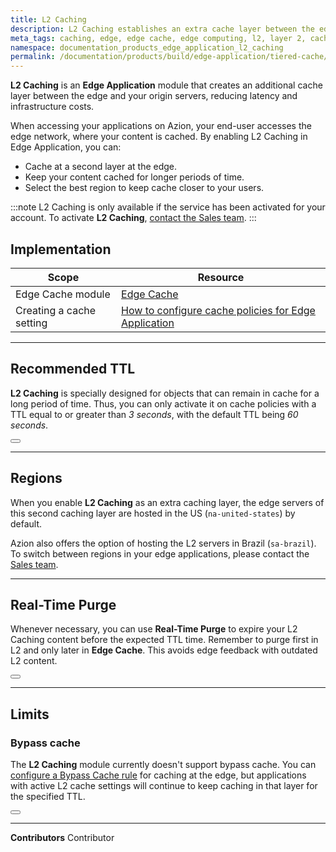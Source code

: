 ```yaml
---
title: L2 Caching
description: L2 Caching establishes an extra cache layer between the edge and your origin servers, effectively lowering latency and minimizing infrastructure expenses.
meta_tags: caching, edge, edge cache, edge computing, l2, layer 2, cache layer, purge cache
namespace: documentation_products_edge_application_l2_caching
permalink: /documentation/products/build/edge-application/tiered-cache/
---
```



**L2 Caching** is an **Edge Application** module that creates an additional cache layer between the edge and your origin servers, reducing latency and infrastructure costs.

When accessing your applications on Azion, your end-user accesses the edge network, where your content is cached. By enabling L2 Caching in Edge Application, you can:

- Cache at a second layer at the edge.
- Keep your content cached for longer periods of time.
- Select the best region to keep cache closer to your users.

:::note
L2 Caching is only available if the service has been activated for your account. To activate **L2 Caching**, [contact the Sales team](https://www.azion.com/en/contact-sales/).
:::

## Implementation

| Scope | Resource |
| --- | --- |
| Edge Cache module | [Edge Cache](/en/documentation/products/build/edge-application/edge-caching/)  |
| Creating a cache setting | [How to configure cache policies for Edge Application](/en/documentation/products/guides/cache-settings/) |

---

## Recommended TTL

**L2 Caching** is specially designed for objects that can remain in cache for a long period of time. Thus, you can only activate it on cache policies with a TTL equal to or greater than *3 seconds*, with the default TTL being *60 seconds*.

<Button href="/en/documentation/products/edge-application/cache-settings/#browser-cache-settings" text="Learn more about expiration settings"></Button>

---

## Regions

When you enable **L2 Caching** as an extra caching layer, the edge servers of this second caching layer are hosted in the US (`na-united-states`) by default. 

Azion also offers the option of hosting the L2 servers in Brazil (`sa-brazil`). To switch between regions in your edge applications, please contact the [Sales team](https://www.azion.com/en/contact-sales/).

---

## Real-Time Purge

Whenever necessary, you can use **Real-Time Purge** to expire your L2 Caching content before the expected TTL time. Remember to purge first in L2 and only later in **Edge Cache**. This avoids edge feedback with outdated L2 content.

<Button href="/en/documentation/products/build/edge-application/real-time-purge/" text="Learn more about Real-Time Purge"></Button>

---

## Limits

### Bypass cache

The **L2 Caching** module currently doesn't support bypass cache. You can [configure a Bypass Cache rule](/en/documentation/products/guides/cache-settings/#creating-a-rule-to-bypass-cache-from-the-origin) for caching at the edge, but applications with active L2 cache settings will continue to keep caching in that layer for the specified TTL.

<Button href="/en/documentation/products/build/edge-application/rules-engine/#bypass-cache" text="Learn more about Bypass Cache"></Button>



---


**Contributors** <ContributorList>Contributor</ContributorList>
